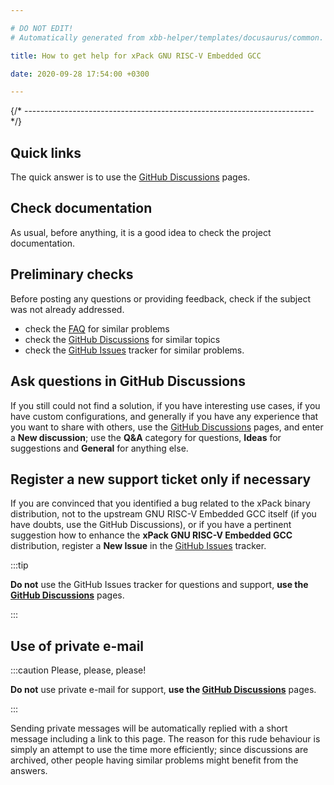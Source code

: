 ```yaml
---

# DO NOT EDIT!
# Automatically generated from xbb-helper/templates/docusaurus/common.

title: How to get help for xPack GNU RISC-V Embedded GCC

date: 2020-09-28 17:54:00 +0300

---
```



{/* ------------------------------------------------------------------------ */}

## Quick links

The quick answer is to use the
[GitHub Discussions](https://github.com/xpack-dev-tools/riscv-none-elf-gcc-xpack/discussions/) pages.

## Check documentation

As usual, before anything, it is a good idea to check the project
documentation.

<Documentation/>

## Preliminary checks

Before posting any questions or providing feedback,
check if the subject was not already addressed.

- check the [FAQ](/docs/faq/)
for similar problems
- check the [GitHub Discussions](https://github.com/xpack-dev-tools/riscv-none-elf-gcc-xpack/discussions/) for
similar topics
- check the
[GitHub Issues](https://github.com/xpack-dev-tools/riscv-none-elf-gcc-xpack/issues/)
tracker for similar problems.

## Ask questions in GitHub Discussions

If you still could not find a solution, if you have interesting use
cases, if you have custom configurations, and generally if you have
any experience that you want to share with others, use the
[GitHub Discussions](https://github.com/xpack-dev-tools/riscv-none-elf-gcc-xpack/discussions/) pages,
and enter a **New discussion**; use the **Q&A** category for questions, **Ideas** for suggestions and **General** for anything else.

## Register a new support ticket only if necessary

If you are convinced that you identified a bug related to the xPack binary
distribution, not to the upstream GNU RISC-V Embedded GCC itself
(if you have doubts, use the GitHub Discussions),
or if you have a pertinent suggestion how to enhance the **xPack GNU RISC-V Embedded GCC**
distribution, register a **New Issue** in the
[GitHub Issues](https://github.com/xpack-dev-tools/riscv-none-elf-gcc-xpack/issues/)
tracker.

:::tip

**Do not** use the GitHub Issues tracker
for questions and support, **use the
[GitHub Discussions](https://github.com/xpack-dev-tools/riscv-none-elf-gcc-xpack/discussions/)** pages.

:::

## Use of private e-mail

:::caution Please, please, please!

**Do not** use
private e-mail for support, **use the
[GitHub Discussions](https://github.com/xpack-dev-tools/riscv-none-elf-gcc-xpack/discussions/)** pages.

:::

Sending private messages will be automatically replied with
a short message including a link to this page.
The reason for this rude behaviour is simply an attempt to use
the time more efficiently; since discussions are archived, other people
having similar problems might benefit from the answers.

